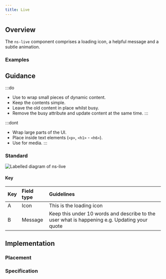 ```yaml
---
title: Live
---
```




## Overview

<CompDetails name={componentName} />

The `ns-live` component comprises a loading icon, a helpful message and a subtle animation.

### Examples
<Tabs>
  <TabItem label="Standard">
    <ExampleViewer type="standard" />
  </TabItem>
  <TabItem label="Busy">
    <ExampleViewer type="standard-busy" />
  </TabItem>
</Tabs>

## Guidance

:::do
- Use to wrap small pieces of dynamic content.
- Keep the contents simple.
- Leave the old content in place whilst busy.
- Remove the busy attribute and update content at the same time.
:::

:::dont
- Wrap large parts of the UI.
- Place inside text elements (`<p>`, `<h1>` - `<h6>`).
- Use for media.
:::

### Standard

![Labelled diagram of ns-live](@assets/components/ns-live/guidance.webp)

#### Key

| Key | Field type | Guidelines |
| :--- | :--- | :--- |
| <span class="marker">A</span> | Icon | This is the loading icon |
| <span class="marker">B</span> | Message | Keep this under 10 words and describe to the user what is happening e.g. Updating your quote |

## Implementation

### Placement

<Placement name={componentName} />

### Specification

<Specification name={componentName} />

